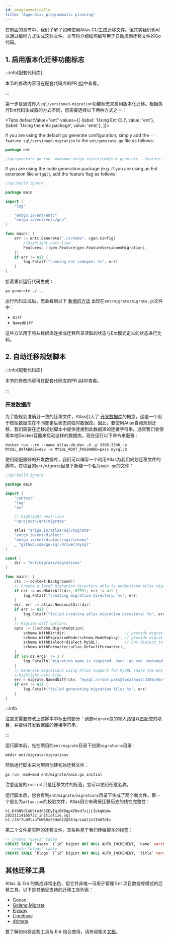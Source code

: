 ```yaml
---
id: programmatically
title: "Appendix: programmatic planning"
---
```



在前面的章节中，我们了解了如何使用Atlas CLI生成迁移文件。但其实我们也可以通过编程方式生成这些文件。本节将介绍如何编写用于自动规划迁移文件的Go代码。

## 1. 启用版本化迁移功能标志

:::info[配套代码库]

本节的修改内容可在配套代码库的PR [#2](https://github.com/rotemtam/ent-versioned-migrations-demo/pull/2/files)中查看。

:::

第一步是通过传入`sql/versioned-migration`功能标志来启用版本化迁移。根据执行Ent代码生成器的方式不同，您需要选择以下两种方式之一：

<Tabs
defaultValue="ent"
values={[
{label: 'Using Ent CLI', value: 'ent'},
{label: 'Using the entc package', value: 'entc'},
]}>
<TabItem value="ent">

If you are using the default go generate configuration, simply add the `--feature sql/versioned-migration` to
the `ent/generate.go` file as follows:

```go
package ent

//go:generate go run -mod=mod entgo.io/ent/cmd/ent generate --feature sql/versioned-migration ./schema
```

</TabItem>
<TabItem value="entc">

If you are using the code generation package (e.g. if you are using an Ent extension like `entgql`),
add the feature flag as follows:

```go
//go:build ignore

package main

import (
	"log"

	"entgo.io/ent/entc"
	"entgo.io/ent/entc/gen"
)

func main() {
	err := entc.Generate("./schema", &gen.Config{
		//highlight-next-line
		Features: []gen.Feature{gen.FeatureVersionedMigration},
	})
	if err != nil {
		log.Fatalf("running ent codegen: %v", err)
	}
}
```

</TabItem>
</Tabs>

接着重新运行代码生成：

```shell
go generate ./...
```

运行代码生成后，您会看到以下
[新增的方法](https://github.com/rotemtam/ent-versioned-migrations-demo/commit/e724fa32330d920fd405b9785fcfece2a46ea56c#diff-370235e5107bbdd35861063f3beff1507723ebdda6e29a39cdde1f1a944594d8)
出现在`ent/migrate/migrate.go`文件中：

* `Diff`
* `NamedDiff`

这些方法用于将从数据库连接或迁移目录读取的状态与Ent模式定义的状态进行比较。

## 2. 自动迁移规划脚本

:::info[配套代码库]

本节的修改内容可在配套代码库的PR [#4](https://github.com/rotemtam/ent-versioned-migrations-demo/pull/4/files)中查看。

:::

### 开发数据库

为了能规划准确且一致的迁移文件，Atlas引入了
[开发数据库](https://atlasgo.io/concepts/dev-database)的概念，这是一个用于模拟数据库在不同变更后状态的临时数据库。因此，要使用Atlas自动规划迁移，我们需要在迁移规划脚本中提供连接到此数据库的连接字符串。通常我们会使用本地Docker容器来启动这样的数据库。现在运行以下命令来配置：

```shell
docker run --rm --name atlas-db-dev -d -p 3306:3306 -e MYSQL_DATABASE=dev -e MYSQL_ROOT_PASSWORD=pass mysql:8
```

使用刚配置好的开发数据库，我们可以编写一个利用Atlas为我们规划迁移文件的脚本。在项目的`ent/migrate`目录下新建一个名为`main.go`的文件：

```go title=ent/migrate/main.go
//go:build ignore

package main

import (
    "context"
    "log"
    "os"

    // highlight-next-line
    "<project>/ent/migrate"

    atlas "ariga.io/atlas/sql/migrate"
    "entgo.io/ent/dialect"
    "entgo.io/ent/dialect/sql/schema"
    _ "github.com/go-sql-driver/mysql"
)

const (
	dir = "ent/migrate/migrations"
)

func main() {
    ctx := context.Background()
    // Create a local migration directory able to understand Atlas migration file format for replay.
    if err := os.MkdirAll(dir, 0755); err != nil {
		log.Fatalf("creating migration directory: %v", err)
	}
    dir, err := atlas.NewLocalDir(dir)
    if err != nil {
        log.Fatalf("failed creating atlas migration directory: %v", err)
    }
    // Migrate diff options.
    opts := []schema.MigrateOption{
        schema.WithDir(dir),                         // provide migration directory
        schema.WithMigrationMode(schema.ModeReplay), // provide migration mode
        schema.WithDialect(dialect.MySQL),           // Ent dialect to use
        schema.WithFormatter(atlas.DefaultFormatter),
    }
    if len(os.Args) != 2 {
        log.Fatalln("migration name is required. Use: 'go run -mod=mod ent/migrate/main.go <name>'")
    }
    // Generate migrations using Atlas support for MySQL (note the Ent dialect option passed above).
    //highlight-next-line
    err = migrate.NamedDiff(ctx, "mysql://root:pass@localhost:3306/dev", os.Args[1], opts...)
    if err != nil {
        log.Fatalf("failed generating migration file: %v", err)
    }
}
```

:::info

注意您需要修改上述脚本中标出的部分：调整`migrate`包的导入路径以匹配您的项目，并提供开发数据库的连接字符串。

:::

运行脚本前，先在项目的`ent/migrate`目录下创建`migrations`目录：

```text
mkdir ent/migrate/migrations
```

然后运行脚本来为项目创建初始迁移文件：

```shell
go run -mod=mod ent/migrate/main.go initial
```

注意这里的`initial`只是迁移文件的标签，您可以使用任意名称。

运行脚本后，您会看到`ent/migrate/migrations`目录下生成了两个新文件。第一个是名为`atlas.sum`的校验文件，Atlas用它来确保迁移历史的线性完整性：

```text title=ent/migrate/migrations/atlas.sum
h1:Dt6N5dIebSto365ZEyIqiBKDqp4INvd7xijLIokqWqA=
20221114165732_initialize.sql h1:/33+7ubMlxuTkW6Ry55HeGEZQ58JqrzaAl2x1TmUTdE=
```

第二个文件是实际的迁移文件，其名称基于我们传给脚本的标签：

```sql title=ent/migrate/migrations/20221114165732_initial.sql
-- create "users" table
CREATE TABLE `users` (`id` bigint NOT NULL AUTO_INCREMENT, `name` varchar(255) NOT NULL, `email` varchar(255) NOT NULL, PRIMARY KEY (`id`), UNIQUE INDEX `email` (`email`)) CHARSET utf8mb4 COLLATE utf8mb4_bin;
-- create "blogs" table
CREATE TABLE `blogs` (`id` bigint NOT NULL AUTO_INCREMENT, `title` varchar(255) NOT NULL, `body` longtext NOT NULL, `created_at` timestamp NOT NULL, `user_blog_posts` bigint NULL, PRIMARY KEY (`id`), CONSTRAINT `blogs_users_blog_posts` FOREIGN KEY (`user_blog_posts`) REFERENCES `users` (`id`) ON DELETE SET NULL) CHARSET utf8mb4 COLLATE utf8mb4_bin;
```

## 其他迁移工具

Atlas 与 Ent 的集成非常出色，但它并非唯一可用于管理 Ent 项目数据库模式的迁移工具。以下是其他受支持的迁移工具列表：

* [Goose](https://github.com/pressly/goose)
* [Golang Migrate](https://github.com/golang-migrate/migrate)
* [Flyway](https://flywaydb.org)
* [Liquibase](https://www.liquibase.org)
* [dbmate](https://github.com/amacneil/dbmate)

要了解如何将这些工具与 Ent 结合使用，请参阅相关[文档](https://entgo.io/docs/versioned-migrations#create-a-migration-files-generator)。